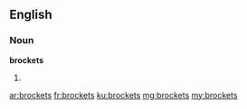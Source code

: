 ==English==

===Noun===
'''brockets'''

# {{plural of|brocket}}

[[ar:brockets]]
[[fr:brockets]]
[[ku:brockets]]
[[mg:brockets]]
[[my:brockets]]